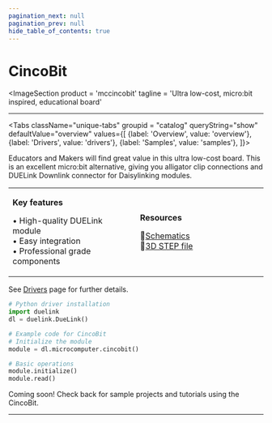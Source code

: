 ```yaml
---
pagination_next: null
pagination_prev: null
hide_table_of_contents: true
---
```



# CincoBit

<ImageSection
    product = 'mccincobit'
    tagline = 'Ultra low-cost, micro:bit inspired, educational board'
></ImageSection>

---

<Tabs className="unique-tabs" groupid = "catalog" queryString="show" defaultValue="overview"
  values={[
    {label: 'Overview', value: 'overview'},
    {label: 'Drivers', value: 'drivers'},
    {label: 'Samples', value: 'samples'},
  ]}>

<TabItem value="overview">

Educators and Makers will find great value in this ultra low-cost board. This is an excellent micro:bit alternative, giving you alligator clip connections and DUELink Downlink connector for Daisylinking modules.

<table><td width='50%'>

**Key features**

• High-quality DUELink module<br/>
• Easy integration<br/>
• Professional grade components<br/>

</td><td width='50%'>

**Resources**
 
📄[Schematics](/sch/gdl-mccincobit-e.pdf)<br/>
🔩[3D STEP file](/3d/gdl-mccincobit-e.step)<br/>

</td></table>

</TabItem>

<TabItem value="drivers">

See [Drivers](../../engine/drivers) page for further details.

```python
# Python driver installation
import duelink
dl = duelink.DueLink()

# Example code for CincoBit
# Initialize the module
module = dl.microcomputer.cincobit()

# Basic operations
module.initialize()
module.read()
```

</TabItem>

<TabItem value="samples">

Coming soon! Check back for sample projects and tutorials using the CincoBit.

</TabItem>

</Tabs>

---

<OrderSection
    product = "DUELink CincoBit E"
    partnumber = "GDL-MCCINCOBIT-E"
    price = "$19.99"
/>
